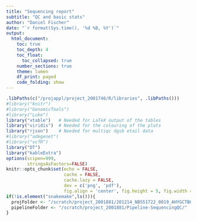 ```yaml
---
title: "Sequencing report"
subtitle: "QC and basic stats"
author: "Daniel Fischer"
date: "`r format(Sys.time(), '%d %B, %Y')`"
output:
  html_document:
    toc: true
    toc_depth: 4
    toc_float:
      toc_collapsed: true
    number_sections: true
    theme: lumen
    df_print: paged
    code_folding: show
---
```


```r
.libPaths(c("/projappl/project_2001746/R/libraries", .libPaths()))
#library("knitr")
#library("GenomicTools")
#library("Luke")
library("xtable")   # Needed for LaTeX output of the tables
library("viridis")  # Needed for the colouring of the plots
library("rjson")    # Needed for multiqc dgsb etail data
#library("adegenet")
#library("vcfR")
library("DT")
library("kableExtra")
options(scipen=999,
        stringsAsFactors=FALSE)
knitr::opts_chunk$set(echo = FALSE,
                      cache = FALSE,
                      cache.lazy = FALSE,
                      dev = c('png', 'pdf'),
                      fig.align = 'center', fig.height = 5, fig.width = 8.5)
if(!is.element("snakemake",ls())){
  projFolder <- "/scratch/project_2001881/201214_NB551722_0019_AHYGCTBGXC"
  pipelineFolder <- "/scratch/project_2001881/Pipeline-SequencingQC/"
}
```

